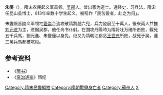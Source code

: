 {{Otheruses|朱燮 (消歧义)}}
'''朱燮'''（{{bd|？||613年}}），隋末农民起义军首领。[[吴郡|吴郡]]人。曾出家为道士。通经史，习兵法，隋宋任昆山县博士，613年率数十学生起义，被稱作「民苦役者，赴之为归」。

朱燮跟晋陵义军领袖[[管崇|管崇]]合流攻破隋將趙六兒，兵力發展至十萬人，後來兩人共推[[刘元进|刘元进]]为主，进据吴郡，他任尚书仆射。在圍攻丹陽時为隋将吐万绪所击败，戰死五千兵馬，劉元進、朱燮僅以身免。继又为隋朝江都丞[[王世充|王世充]]所败，战死于吴，連三萬兵馬都被坑殺。
==参考资料==
*《[[隋书|隋书]]》
*《[[资治通鉴|资治通鉴]]》隋纪

{{中國民變起事領袖}}
{{中国人物小作品}}
{{DEFAULTSORT:Z}}
[[Category:隋末民變領袖|Category:隋末民變領袖]]
[[Category:隋朝戰爭身亡者|Category:隋朝戰爭身亡者]]
[[Category:蘇州人|Category:蘇州人]]
[[Category:朱姓|X]]